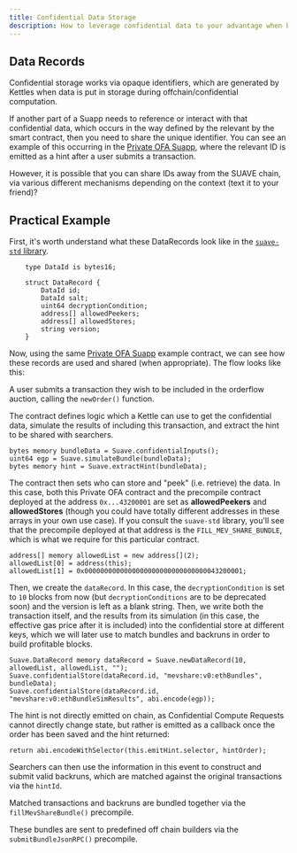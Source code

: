 ```yaml
---
title: Confidential Data Storage
description: How to leverage confidential data to your advantage when building on SUAVE
---
```



## Data Records

Confidential storage works via opaque identifiers, which are generated by Kettles when data is put in storage during offchain/confidential computation.

If another part of a Suapp needs to reference or interact with that confidential data, which occurs in the way defined by the relevant by the smart contract, then you need to share the unique identifier. You can see an example of this occurring in the [Private OFA Suapp](https://github.com/flashbots/suapp-examples/blob/main/examples/app-ofa-private/ofa-private.sol), where the relevant ID is emitted as a hint after a user submits a transaction.

However, it is possible that you can share IDs away from the SUAVE chain, via various different mechanisms depending on the context (text it to your friend)?

## Practical Example

First, it's worth understand what these DataRecords look like in the [`suave-std` library](https://github.com/flashbots/suave-std/blob/main/src/suavelib/Suave.sol).

```solidity
    type DataId is bytes16;

    struct DataRecord {
        DataId id;
        DataId salt;
        uint64 decryptionCondition;
        address[] allowedPeekers;
        address[] allowedStores;
        string version;
    }
```

Now, using the same [Private OFA Suapp](https://github.com/flashbots/suapp-examples/blob/main/examples/app-ofa-private/ofa-private.sol) example contract, we can see how these records are used and shared (when appropriate). The flow looks like this:

<List>

A user submits a transaction they wish to be included in the orderflow auction, calling the `newOrder()` function.

<div>

The contract defines logic which a Kettle can use to get the confidential data, simulate the results of including this transaction, and extract the hint to be shared with searchers.

```solidity
bytes memory bundleData = Suave.confidentialInputs();
uint64 egp = Suave.simulateBundle(bundleData);
bytes memory hint = Suave.extractHint(bundleData);
```
</div>

<div>

The contract then sets who can store and "peek" (i.e. retrieve) the data. In this case, both this Private OFA contract and the precompile contract deployed at the address `0x...43200001` are set as **allowedPeekers** and **allowedStores** (though you could have totally different addresses in these arrays in your own use case). If you consult the `suave-std` library, you'll see that the precompile deployed at that address is the `FILL_MEV_SHARE_BUNDLE`, which is what we require for this particular contract.

```solidity
address[] memory allowedList = new address[](2);
allowedList[0] = address(this);
allowedList[1] = 0x0000000000000000000000000000000043200001;
```

</div>

<div>

Then, we create the `dataRecord`. In this case, the `decryptionCondition` is set to `10` blocks from now (but `decryptionConditions` are to be deprecated soon) and the version is left as a blank string. Then, we write both the transaction itself, and the results from its simulation (in this case, the effective gas price after it is included) into the confidential store at different keys, which we will later use to match bundles and backruns in order to build profitable blocks.

```solidity
Suave.DataRecord memory dataRecord = Suave.newDataRecord(10, allowedList, allowedList, "");
Suave.confidentialStore(dataRecord.id, "mevshare:v0:ethBundles", bundleData);
Suave.confidentialStore(dataRecord.id, "mevshare:v0:ethBundleSimResults", abi.encode(egp));
```

</div>

<div>

The hint is not directly emitted on chain, as Confidential Compute Requests cannot directly change state, but rather is emitted as a callback once the order has been saved and the hint returned:

```solidity
return abi.encodeWithSelector(this.emitHint.selector, hintOrder);
```

</div>

Searchers can then use the information in this event to construct and submit valid backruns, which are matched against the original transactions via the `hintId`.

Matched transactions and backruns are bundled together via the `fillMevShareBundle()` precompile.

These bundles are sent to predefined off chain builders via the `submitBundleJsonRPC()` precompile.

</List>


